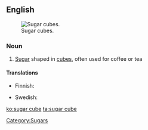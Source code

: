 ==English==
[[Image:Sugarcubes.jpg|thumb|Sugar cubes.]]
===Noun===
{{en-noun}}
# [[sugar|Sugar]] shaped in [[cube]]s, often used for coffee or tea

====Translations====
{{trans-top|sugar shaped in cubes}}
* Finnish: {{t-|fi|sokeripala}}
{{trans-mid}}
* Swedish: {{t|sv|sockerbit|c}}
{{trans-bottom}}

[[Category:Sugars]]

[[ko:sugar cube]]
[[ta:sugar cube]]